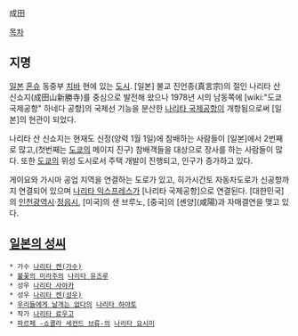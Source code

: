 成田

[[목차]]
== 지명 ==
[[일본]] [[혼슈]] 동중부 [[치바]] 현에 있는 [[도시]]. [일본] 불교 진언종(真言宗)의 절인 나리타 산 신쇼지(成田山新勝寺)를 중심으로 발전해 왔으나 1978년 시의 남동쪽에 [wiki:"도쿄 국제공항" 하네다 공항]의 국제선 기능을 분산한 [[나리타 국제공항]]이 개항됨으로써 [일본]의 현관이 되었다.

나리타 산 신쇼지는 현재도 신정(양력 1월 1일)에 참배하는 사람들이 [일본]에서 2번째로 많고,(첫번째는 [[도쿄]]의 메이지 진구) 참배객들을 대상으로 장사를 하는 사람들이 많다. 또한 [[도쿄]]의 위성 도시로서 주택 개발이 진행되고, 인구가 증가하고 있다.

게이요와 가시마 공업 지역을 연결하는 도로가 있고, 히가시간토 자동차도로가 신공항까지 연결되어 있으며 [[나리타 익스프레스]]가 [나리타 국제공항]으로 연결된다. [대한민국]의 [[인천광역시]]·[[정읍시]], [미국]의 샌 브루노, [중국]의 [셴양](咸陽)과 자매결연을 맺고 있다.
== [[일본의 성씨]] ==
 * 가수 [[나리타 켄(가수)]]
 * [[불꽃의 미라주]]의 [[나리타 유즈루]]
 * 성우 [[나리타 사야카]]
 * 성우 [[나리타 켄(성우)]]
 * [[우리들에게 날개는 없다]]의 [[나리타 하야토]]
 * 작가 [[나리타 료우고]]
 * [[파르페 -쇼콜라 세컨드 브류-]]의 [[나리타 요시미]]
